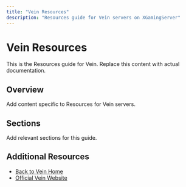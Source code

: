 ```yaml
---
title: "Vein Resources"
description: "Resources guide for Vein servers on XGamingServer"
---
```


# Vein Resources

This is the Resources guide for Vein. Replace this content with actual documentation.

## Overview

Add content specific to Resources for Vein servers.

## Sections

Add relevant sections for this guide.

## Additional Resources

- [Back to Vein Home](./index)
- [Official Vein Website](https://example.com)
